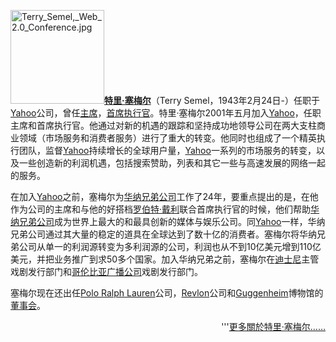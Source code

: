 [[File:Terry_Semel,_Web_2.0_Conference.jpg|150px]]'''[[特里·塞梅尔|特里·塞梅尔]]'''（Terry Semel，1943年2月24日-）任职于[[Yahoo|Yahoo]]公司，曾任[[主席|主席]]，[[首席执行官|首席执行官]]。特里·塞梅尔2001年五月加入[[Yahoo|Yahoo]]，任职主席和首席执行官。他通过对新的机遇的跟踪和坚持成功地领导公司在两大支柱商业领域（市场服务和消费者服务）进行了重大的转变。他同时也组成了一个精英执行团队，监督[[Yahoo|Yahoo]]持续增长的全球用户量，[[Yahoo|Yahoo]]一系列的市场服务的转变，以及一些创造新的利润机遇，包括搜索赞助，列表和其它一些与高速发展的网络一起的服务。

在加入[[Yahoo|Yahoo]]之前，塞梅尔为[[华纳兄弟公司|华纳兄弟公司]]工作了24年，要重点提出的是，在他作为公司的主席和与他的好搭档[[罗伯特·戴利|罗伯特·戴利]]联合首席执行官的时候，他们帮助[[华纳兄弟公司|华纳兄弟公司]]成为世界上最大的和最具创新的媒体与娱乐公司。同[[Yahoo|Yahoo]]一样，华纳兄弟公司通过其大量的稳定的道具在全球达到了数十亿的消费者。塞梅尔将华纳兄弟公司从单一的利润源转变为多利润源的公司，利润也从不到10亿美元增到110亿美元，并把业务推广到求50多个国家。加入华纳兄弟之前，塞梅尔在[[迪士尼|迪士尼]]主管戏剧发行部门和[[哥伦比亚广播公司|哥伦比亚广播公司]]戏剧发行部门。

塞梅尔现在还出任[[Polo_Ralph_Lauren|Polo Ralph Lauren]]公司，[[Revlon|Revlon]]公司和[[Guggenheim|Guggenheim]]博物馆的[[董事会|董事会]]。
<div style="text-align: right;">'''[[特里·塞梅尔|更多關於特里·塞梅尔……]]</div>